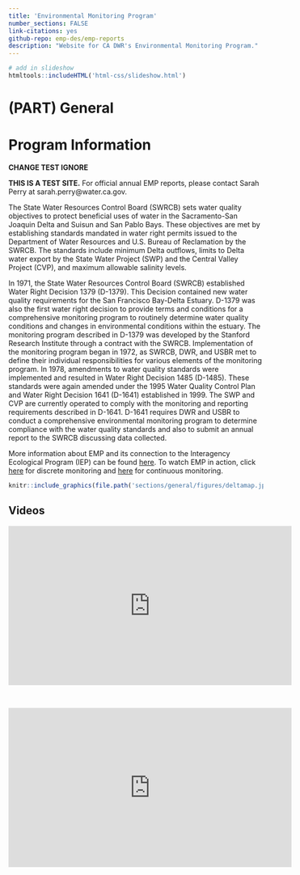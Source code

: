 ```yaml
--- 
title: 'Environmental Monitoring Program'
number_sections: FALSE
link-citations: yes
github-repo: emp-des/emp-reports
description: "Website for CA DWR's Environmental Monitoring Program."
---
```


```r
# add in slideshow
htmltools::includeHTML('html-css/slideshow.html')
```

# (PART) General {-}

# Program Information
<b> CHANGE TEST IGNORE </b>

<b>THIS IS A TEST SITE.</b> For official annual EMP reports, please contact Sarah Perry at sarah.perry@water.ca.gov.

The State Water Resources Control Board (SWRCB) sets water quality objectives to protect beneficial uses of water in the Sacramento-San Joaquin Delta and Suisun and San Pablo Bays. These objectives are met by establishing standards mandated in water right permits issued to the Department of Water Resources and U.S. Bureau of Reclamation by the SWRCB. The standards include minimum Delta outflows, limits to Delta water export by the State Water Project (SWP) and the Central Valley Project (CVP), and maximum allowable salinity levels.

In 1971, the State Water Resources Control Board (SWRCB) established Water Right Decision 1379 (D-1379). This Decision contained new water quality requirements for the San Francisco Bay-Delta Estuary. D-1379 was also the first water right decision to provide terms and conditions for a comprehensive monitoring program to routinely determine water quality conditions and changes in environmental conditions within the estuary. The monitoring program described in D-1379 was developed by the Stanford Research Institute through a contract with the SWRCB. Implementation of the monitoring program began in 1972, as SWRCB, DWR, and USBR met to define their individual responsibilities for various elements of the monitoring program. In 1978, amendments to water quality standards were implemented and resulted in Water Right Decision 1485 (D-1485). These standards were again amended under the 1995 Water Quality Control Plan and Water Right Decision 1641 (D-1641) established in 1999. The SWP and CVP are currently operated to comply with the monitoring and reporting requirements described in D-1641. D-1641 requires DWR and USBR to conduct a comprehensive environmental monitoring program to determine compliance with the water quality standards and also to submit an annual report to the SWRCB discussing data collected.

More information about EMP and its connection to the Interagency Ecological Program (IEP) can be found [here](https://water.ca.gov/Programs/Environmental-Services/Interagency-Ecological-Program). To watch EMP in action, click [here](https://www.youtube.com/watch?app=desktop&v=I8gLVt7RlmU) for discrete monitoring and [here](https://www.youtube.com/watch?app=desktop&v=8TfORxxAvZ8) for continuous monitoring.  

```r
knitr::include_graphics(file.path('sections/general/figures/deltamap.jpg'))
```

## Videos {.unlisted}
<div align='center'>
  <iframe width='560' height='315' src='https://www.youtube.com/embed/I8gLVt7RlmU' frameborder='0' allowfullscreen></iframe>
</div>

<br>

<div align='center'>
  <iframe width='560' height='315' src='https://www.youtube.com/embed/8TfORxxAvZ8' frameborder='0' allowfullscreen></iframe>
</div>
